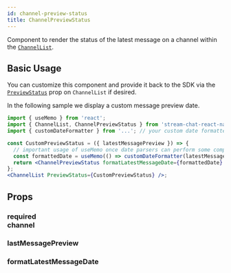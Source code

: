 ```yaml
---
id: channel-preview-status
title: ChannelPreviewStatus
---
```



Component to render the status of the latest message on a channel within the [`ChannelList`](../core-components/channel_list.mdx).

## Basic Usage

You can customize this component and provide it back to the SDK via the [`PreviewStatus`](../core-components/channel_list.mdx#previewstatus) prop on `ChannelList` if desired.

<!-- Added the following phrase so users can search for "custom message date" and find this component once it defaults to rendering the last message date  -->

In the following sample we display a custom message preview date.

<!-- Added the comment about useMemo because one of our sample projects had a perf problem related to this exact case  -->

```jsx
import { useMemo } from 'react';
import { ChannelList, ChannelPreviewStatus } from 'stream-chat-react-native';
import { customDateFormatter } from '...'; // your custom date formatter

const CustomPreviewStatus = ({ latestMessagePreview }) => {
  // important usage of useMemo once date parsers can perform some computation when re-rendering.
  const formattedDate = useMemo(() => customDateFormatter(latestMessagePreview), [latestMessagePreview]);
  return <ChannelPreviewStatus formatLatestMessageDate={formattedDate} />;
};
<ChannelList PreviewStatus={CustomPreviewStatus} />;
```

## Props

### <div class="label required">required</div> **channel**

<Channel />

### lastMessagePreview

<LastMessagePreview />

### formatLatestMessageDate

<FormatLatestMessageDate />
